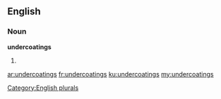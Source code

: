 ==English==

===Noun===
'''undercoatings'''

# {{plural of|undercoating}}

[[Category:English plurals]]

[[ar:undercoatings]]
[[fr:undercoatings]]
[[ku:undercoatings]]
[[my:undercoatings]]